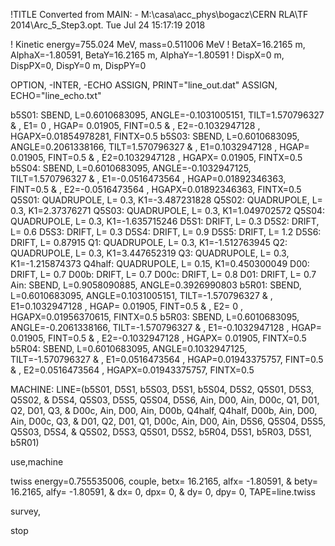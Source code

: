 !TITLE Converted from MAIN: - M:\casa\acc_phys\bogacz\CERN RLA\TF  2014\Arc_5_Step3.opt.  Tue Jul 24 15:17:19 2018

!  Kinetic energy=755.024 MeV, mass=0.511006 MeV
!  BetaX=16.2165 m,  AlphaX=-1.80591,  BetaY=16.2165 m,  AlphaY=-1.80591 
!  DispX=0 m,  DispPX=0,  DispY=0 m,  DispPY=0 

OPTION, -INTER, -ECHO
ASSIGN, PRINT="line_out.dat"
ASSIGN, ECHO="line_echo.txt"

b5S01: SBEND,  L=0.6010683095,  ANGLE=-0.1031005151,  TILT=1.570796327 & 
    ,  E1=         0 ,  HGAP=   0.01905, FINT=0.5 & 
    ,  E2=-0.1032947128 ,  HGAPX=0.01854978281, FINTX=0.5
b5S03: SBEND,  L=0.6010683095,  ANGLE=0.2061338166,  TILT=1.570796327 & 
    ,  E1=0.1032947128 ,  HGAP=   0.01905, FINT=0.5 & 
    ,  E2=0.1032947128 ,  HGAPX=   0.01905, FINTX=0.5
b5S04: SBEND,  L=0.6010683095,  ANGLE=-0.1032947125,  TILT=1.570796327 & 
    ,  E1=-0.0516473564 ,  HGAP=0.01892346363, FINT=0.5 & 
    ,  E2=-0.0516473564 ,  HGAPX=0.01892346363, FINTX=0.5
Q5S01: QUADRUPOLE,  L=       0.3,  K1=-3.487231828
Q5S02: QUADRUPOLE,  L=       0.3,  K1=2.37376271
Q5S03: QUADRUPOLE,  L=       0.3,  K1=1.049702572
Q5S04: QUADRUPOLE,  L=       0.3,  K1=-1.635715246
D5S1: DRIFT, L=       0.3 
D5S2: DRIFT, L=       0.6 
D5S3: DRIFT, L=       0.3 
D5S4: DRIFT, L=       0.9 
D5S5: DRIFT, L=       1.2 
D5S6: DRIFT, L=   0.87915 
Q1: QUADRUPOLE,  L=       0.3,  K1=-1.512763945
Q2: QUADRUPOLE,  L=       0.3,  K1=3.447652319
Q3: QUADRUPOLE,  L=       0.3,  K1=-1.215874373
Q4half: QUADRUPOLE,  L=      0.15,  K1=0.450300049
D00: DRIFT, L=       0.7 
D00b: DRIFT, L=       0.7 
D00c: DRIFT, L=       0.8 
D01: DRIFT, L=       0.7 
Ain: SBEND,  L=0.9058090885,  ANGLE=0.3926990803
b5R01: SBEND,  L=0.6010683095,  ANGLE=0.1031005151,  TILT=-1.570796327 & 
    ,  E1=0.1032947128 ,  HGAP=   0.01905, FINT=0.5 & 
    ,  E2=         0 ,  HGAPX=0.01956370615, FINTX=0.5
b5R03: SBEND,  L=0.6010683095,  ANGLE=-0.2061338166,  TILT=-1.570796327 & 
    ,  E1=-0.1032947128 ,  HGAP=   0.01905, FINT=0.5 & 
    ,  E2=-0.1032947128 ,  HGAPX=   0.01905, FINTX=0.5
b5R04: SBEND,  L=0.6010683095,  ANGLE=0.1032947125,  TILT=-1.570796327 & 
    ,  E1=0.0516473564 ,  HGAP=0.01943375757, FINT=0.5 & 
    ,  E2=0.0516473564 ,  HGAPX=0.01943375757, FINTX=0.5

MACHINE: LINE=(b5S01, D5S1, b5S03, D5S1, b5S04, D5S2, Q5S01, D5S3, Q5S02,  &
D5S4, Q5S03, D5S5, Q5S04, D5S6, Ain, D00, Ain, D00c, Q1, D01, Q2, D01, Q3,  &
D00c, Ain, D00, Ain, D00b, Q4half, Q4half, D00b, Ain, D00, Ain, D00c, Q3,  &
D01, Q2, D01, Q1, D00c, Ain, D00, Ain, D5S6, Q5S04, D5S5, Q5S03, D5S4,  &
Q5S02, D5S3, Q5S01, D5S2, b5R04, D5S1, b5R03, D5S1, b5R01)

use,machine

twiss energy=0.755535006, couple, betx=   16.2165, alfx=  -1.80591, &
     bety=   16.2165, alfy=  -1.80591, &
     dx=         0, dpx=         0, &
     dy=         0, dpy=         0, TAPE=line.twiss 

survey,

stop
